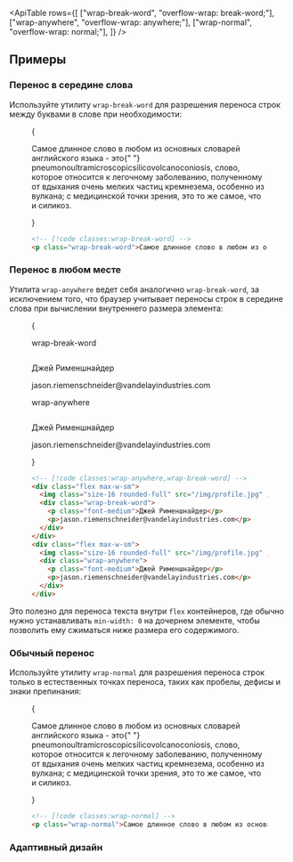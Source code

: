 

<ApiTable
  rows={[
    ["wrap-break-word", "overflow-wrap: break-word;"],
    ["wrap-anywhere", "overflow-wrap: anywhere;"],
    ["wrap-normal", "overflow-wrap: normal;"],
  ]}
/>

## Примеры

### Перенос в середине слова

Используйте утилиту `wrap-break-word` для разрешения переноса строк между буквами в слове при необходимости:

<Figure>

<Example padding={false}>
  {
    <p className="mx-auto max-w-xs border-x border-x-pink-400/30 py-8 wrap-break-word text-gray-900 dark:text-gray-200">
      Самое длинное слово в любом из основных словарей английского языка - это{" "}
      <span className="font-bold">pneumonoultramicroscopicsilicovolcanoconiosis,</span> слово, которое относится к легочному
      заболеванию, полученному от вдыхания очень мелких частиц кремнезема, особенно из вулкана; с медицинской точки зрения, это
      то же самое, что и силикоз.
    </p>
  }
</Example>

```html
<!-- [!code classes:wrap-break-word] -->
<p class="wrap-break-word">Самое длинное слово в любом из основных...</p>
```

</Figure>

### Перенос в любом месте

Утилита `wrap-anywhere` ведет себя аналогично `wrap-break-word`, за исключением того, что браузер учитывает переносы строк в середине слова при вычислении внутреннего размера элемента:

<Figure>

<Example>
  {
    <div>
      <p className="mb-3 text-center font-mono text-xs font-medium text-gray-500 dark:text-gray-400">wrap-break-word</p>
      <div className="mx-auto flex max-w-sm items-center gap-4 rounded-xl bg-white p-3 shadow-sm ring ring-black/2.5 dark:bg-black/10 dark:ring-white/10">
        <img
          className="size-16 rounded-full outline -outline-offset-1 outline-black/10 dark:outline-white/10"
          src="https://images.unsplash.com/photo-1500648767791-00dcc994a43e?ixlib=rb-1.2.1&ixid=eyJhcHBfaWQiOjEyMDd9&auto=format&fit=facearea&facepad=2&w=256&h=256&q=80"
          alt=""
        />
        <div className="wrap-break-word">
          <p className="text-sm font-medium text-gray-900 dark:text-white">Джей Рименшнайдер</p>
          <p className="text-sm text-gray-500 dark:text-gray-400">jason.riemenschneider@vandelayindustries.com</p>
        </div>
      </div>
      <p className="mt-8 mb-3 text-center font-mono text-xs font-medium text-gray-500 dark:text-gray-400">
        wrap-anywhere
      </p>
      <div className="mx-auto flex max-w-sm items-center gap-4 rounded-xl bg-white p-3 shadow-sm ring ring-black/2.5 dark:bg-black/10 dark:ring-white/10">
        <img
          className="size-16 rounded-full outline -outline-offset-1 outline-black/10 dark:outline-white/10"
          src="https://images.unsplash.com/photo-1500648767791-00dcc994a43e?ixlib=rb-1.2.1&ixid=eyJhcHBfaWQiOjEyMDd9&auto=format&fit=facearea&facepad=2&w=256&h=256&q=80"
          alt=""
        />
        <div className="wrap-anywhere">
          <p className="text-sm font-medium text-gray-900 dark:text-white">Джей Рименшнайдер</p>
          <p className="text-sm text-gray-500 dark:text-gray-400">jason.riemenschneider@vandelayindustries.com</p>
        </div>
      </div>
    </div>
  }
</Example>

```html
<!-- [!code classes:wrap-anywhere,wrap-break-word] -->
<div class="flex max-w-sm">
  <img class="size-16 rounded-full" src="/img/profile.jpg" />
  <div class="wrap-break-word">
    <p class="font-medium">Джей Рименшнайдер</p>
    <p>jason.riemenschneider@vandelayindustries.com</p>
  </div>
</div>
<div class="flex max-w-sm">
  <img class="size-16 rounded-full" src="/img/profile.jpg" />
  <div class="wrap-anywhere">
    <p class="font-medium">Джей Рименшнайдер</p>
    <p>jason.riemenschneider@vandelayindustries.com</p>
  </div>
</div>
```

</Figure>

Это полезно для переноса текста внутри `flex` контейнеров, где обычно нужно устанавливать `min-width: 0` на дочернем элементе, чтобы позволить ему сжиматься ниже размера его содержимого.

### Обычный перенос

Используйте утилиту `wrap-normal` для разрешения переноса строк только в естественных точках переноса, таких как пробелы, дефисы и знаки препинания:

<Figure>

<Example padding={false}>
  {
    <p className="mx-auto max-w-xs border-x border-x-pink-400/30 py-8 wrap-normal text-gray-900 dark:text-gray-200">
      Самое длинное слово в любом из основных словарей английского языка - это{" "}
      <span className="font-bold">pneumonoultramicroscopicsilicovolcanoconiosis,</span> слово, которое относится к легочному
      заболеванию, полученному от вдыхания очень мелких частиц кремнезема, особенно из вулкана; с медицинской точки зрения, это
      то же самое, что и силикоз.
    </p>
  }
</Example>

```html
<!-- [!code classes:wrap-normal] -->
<p class="wrap-normal">Самое длинное слово в любом из основных...</p>
```

</Figure>

### Адаптивный дизайн

<ResponsiveDesign element="p" property="overflow-wrap" defaultClass="wrap-normal" featuredClass="wrap-break-word" />
